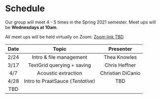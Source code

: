 # Schedule {-}

Our group will meet 4 - 5 times in the Spring 2021 semester. Meet ups will be **Wednesdays at 10am**.

All meet ups will be held virtually on Zoom:
[Zoom link TBD]()

|  Date|  Topic| Presenter|
|:--:|:--:|:--:|
|  2/24|  Intro & file management| Thea Knowles|
|  3/17|  TextGrid querying + saving| Chris Heffner|
|  4/7|  Acoustic extraction| Christian DiCanio|
|  4/28|  Intro to PraatSauce (*Tentative*)|TBD|
| TBD| | |
